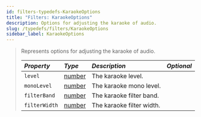 ```yaml
---
id: filters-typedefs-KaraokeOptions
title: "Filters: KaraokeOptions"
description: Options for adjusting the karaoke of audio.
slug: /typedefs/filters/KaraokeOptions
sidebar_label: KaraokeOptions
---
```


> Represents options for adjusting the karaoke of audio.
>
> | <i className="fa-solid fa-hashtag"/> Property | <i className="fa-solid fa-font"/> Type                                                            | <i className="fa-solid fa-list"/> Description | <i className="fa-solid fa-flask"/> Optional |
> | :---------------------------------------------| :------------------------------------------------------------------------------------------------ | :---------------------------------------------| :------------------------------------------:|
> | `level`                                       | [number](https://developer.mozilla.org/en-US/docs/Web/JavaScript/Reference/Global_Objects/Number) | The karaoke level.                            | <i className="fa-solid fa-check"/>          |
> | `monoLevel`                                   | [number](https://developer.mozilla.org/en-US/docs/Web/JavaScript/Reference/Global_Objects/Number) | The karaoke mono level.                       | <i className="fa-solid fa-check"/>          |
> | `filterBand`                                  | [number](https://developer.mozilla.org/en-US/docs/Web/JavaScript/Reference/Global_Objects/Number) | The karaoke filter band.                      | <i className="fa-solid fa-check"/>          |
> | `filterWidth`                                 | [number](https://developer.mozilla.org/en-US/docs/Web/JavaScript/Reference/Global_Objects/Number) | The karaoke filter width.                     | <i className="fa-solid fa-check"/>          |